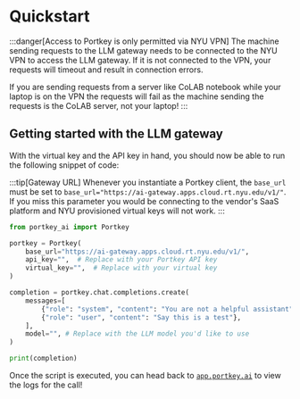 # Quickstart

:::danger[Access to Portkey is only permitted via NYU VPN]
The machine sending requests to the LLM gateway needs to be connected to the NYU VPN to access the LLM gateway. If it is not connected to the VPN, your requests will timeout and result in connection errors.

If you are sending requests from a server like CoLAB notebook while your laptop is on the VPN the requests will fail as the machine sending the requests is the CoLAB server, not your laptop!
:::


## Getting started with the LLM gateway
With the virtual key and the API key in hand, you should now be able to run the following snippet of code:

:::tip[Gateway URL]
Whenever you instantiate a Portkey client, the `base_url` must be set to `base_url="https://ai-gateway.apps.cloud.rt.nyu.edu/v1/"`. If you miss this parameter you would be connecting to the vendor's SaaS platform and NYU provisioned virtual keys will not work.
:::

```python
from portkey_ai import Portkey

portkey = Portkey(
    base_url="https://ai-gateway.apps.cloud.rt.nyu.edu/v1/",
    api_key="",  # Replace with your Portkey API key
    virtual_key="",  # Replace with your virtual key
)

completion = portkey.chat.completions.create(
    messages=[
        {"role": "system", "content": "You are not a helpful assistant"},
        {"role": "user", "content": "Say this is a test"},
    ],
    model="", # Replace with the LLM model you'd like to use
)

print(completion)
```

Once the script is executed, you can head back to [`app.portkey.ai`](https://app.portkey.ai/login) to view the logs for the call!
